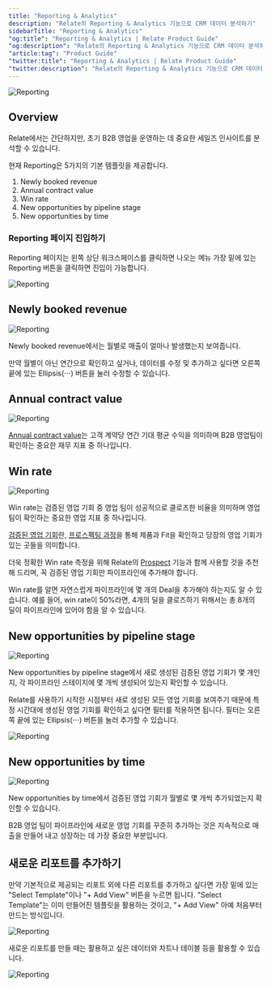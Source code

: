 ```yaml
---
title: "Reporting & Analytics"
description: "Relate의 Reporting & Analytics 기능으로 CRM 데이터 분석하기"
sidebarTitle: "Reporting & Analytics"
"og:title": "Reporting & Analytics | Relate Product Guide"
"og:description": "Relate의 Reporting & Analytics 기능으로 CRM 데이터 분석하기"
"article:tag": "Product Guide"
"twitter:title": "Reporting & Analytics | Relate Product Guide"
"twitter:description": "Relate의 Reporting & Analytics 기능으로 CRM 데이터 분석하기"
---
```


![Reporting](/docs/images/features/reporting.png)

## Overview

Relate에서는 간단하지만, 초기 B2B 영업을 운영하는 데 중요한 세일즈 인사이트를 분석할 수 있습니다.

현재 Reporting은 5가지의 기본 템플릿을 제공합니다. 

1. Newly booked revenue
2. Annual contract value
3. Win rate
4. New opportunities by pipeline stage
5. New opportunities by time

### Reporting 페이지 진입하기

Reporting 페이지는 왼쪽 상단 워크스페이스를 클릭하면 나오는 메뉴 가장 밑에 있는 Reporting 버튼을 클릭하면 진입이 가능합니다.

![Reporting](/docs/images/features/enter-reporting.png)

## Newly booked revenue

![Reporting](/docs/images/features/newly-booked-revenue.png)

Newly booked revenue에서는 월별로 매출이 얼마나 발생했는지 보여줍니다. 

만약 월별이 아닌 연간으로 확인하고 싶거나, 데이터를 수정 및 추가하고 싶다면 오른쪽 끝에 있는 Ellipsis(⋅⋅⋅) 버튼을 눌러 수정할 수 있습니다. 

## Annual contract value

![Reporting](/docs/images/features/annual-contract-value.png)

[Annual contract value](https://www.relate.kr/docs/wiki/acv)는 고객 계약당 연간 기대 평균 수익을 의미하며 B2B 영업팀이 확인하는 중요한 재무 지표 중 하나입니다. 
​
## Win rate

![Reporting](/docs/images/features/win-rate.png)

Win rate는 검증된 영업 기회 중 영업 팀이 성공적으로 클로즈한 비율을 의미하며 영업팀이 확인하는 중요한 영업 지표 중 하나입니다. 

[검증된 영업 기회](https://www.relate.kr/docs/wiki/sql)란, [프로스펙팅 과정](https://www.relate.kr/blog/how-to-qualify-leads/)을 통해 제품과 Fit을 확인하고 당장의 영업 기회가 있는 곳들을 의미합니다. 

더욱 정확한 Win rate 측정을 위해 Relate의 [Prospect](https://www.relate.kr/docs/features/how-to-manage-prospect-status#prospect-status) 기능과 함께 사용할 것을 추천해 드리며, 꼭 검증된 영업 기회만 파이프라인에 추가해야 합니다. 

Win rate를 알면 자연스럽게 파이프라인에 몇 개의 Deal을 추가해야 하는지도 알 수 있습니다. 예를 들어, win rate이 50%라면, 4개의 딜을 클로즈하기 위해서는 총 8개의 딜이 파이프라인에 있어야 함을 알 수 있습니다. 

## New opportunities by pipeline stage

![Reporting](/docs/images/features/new-opportunities-by-pipeline-stage.png)

New opportunities by pipeline stage에서 새로 생성된 검증된 영업 기회가 몇 개인지, 각 파이프라인 스테이지에 몇 개씩 생성되어 있는지 확인할 수 있습니다. 

Relate를 사용하기 시작한 시점부터 새로 생성된 모든 영업 기회를 보여주기 때문에 특정 시간대에 생성된 영업 기회를 확인하고 싶다면 필터를 적용하면 됩니다. 필터는 오른쪽 끝에 있는 Ellipsis(⋅⋅⋅) 버튼을 눌러 추가할 수 있습니다. 

![Reporting](/docs/images/features/ellipsis.png)

## New opportunities by time

![Reporting](/docs/images/features/new-opportunities-by-time.png)

New opportunities by time에서 검증된 영업 기회가 월별로 몇 개씩 추가되었는지 확인할 수 있습니다. 

B2B 영업 팀이 파이프라인에 새로운 영업 기회를 꾸준히 추가하는 것은 지속적으로 매출을 만들어 내고 성장하는 데 가장 중요한 부분입니다. 

## 새로운 리포트를 추가하기

만약 기본적으로 제공되는 리포트 외에 다른 리포트를 추가하고 싶다면 가장 밑에 있는 "Select Template"이나 "+ Add View" 버튼을 누르면 됩니다. "Select Template"는 이미 만들어진 템플릿을 활용하는 것이고, "+ Add View" 아예 처음부터 만드는 방식입니다. 

![Reporting](/docs/images/features/add-new-reports.png)

새로운 리포트를 만들 때는 활용하고 싶은 데이터와 차트나 테이블 등을 활용할 수 있습니다. 

![Reporting](/docs/images/features/add-new-reports2.png)